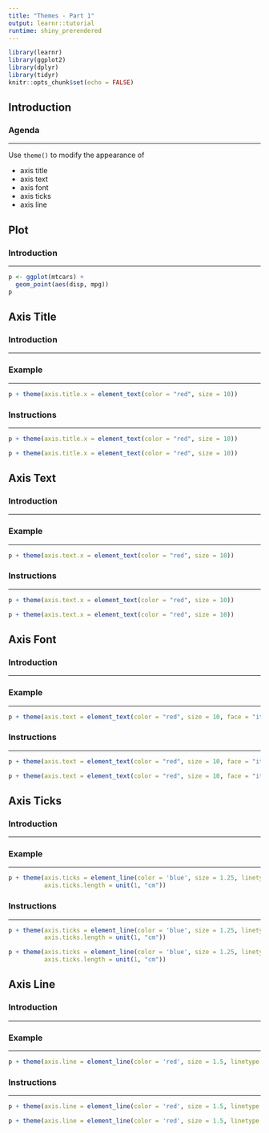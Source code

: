 ```yaml
---
title: "Themes - Part 1"
output: learnr::tutorial
runtime: shiny_prerendered
---
```


```r
library(learnr)
library(ggplot2)
library(dplyr)
library(tidyr)
knitr::opts_chunk$set(echo = FALSE)
```

## Introduction

### Agenda

<hr>

Use `theme()` to modify the appearance of 

- axis title
- axis text
- axis font
- axis ticks
- axis line

## Plot

### Introduction

<hr>

```r
p <- ggplot(mtcars) +
  geom_point(aes(disp, mpg))
p
```

## Axis Title

### Introduction

<hr>

### Example

<hr>

```r
p + theme(axis.title.x = element_text(color = "red", size = 10))
```

### Instructions

<hr>

```r
p + theme(axis.title.x = element_text(color = "red", size = 10))
```

```r
p + theme(axis.title.x = element_text(color = "red", size = 10))
```

## Axis Text

### Introduction

<hr>

### Example

<hr>

```r
p + theme(axis.text.x = element_text(color = "red", size = 10))
```

### Instructions

<hr>

```r
p + theme(axis.text.x = element_text(color = "red", size = 10))
```

```r
p + theme(axis.text.x = element_text(color = "red", size = 10))
```

## Axis Font

### Introduction

<hr>

### Example

<hr>

```r
p + theme(axis.text = element_text(color = "red", size = 10, face = "italic"))
```

### Instructions

<hr>

```r
p + theme(axis.text = element_text(color = "red", size = 10, face = "italic"))
```

```r
p + theme(axis.text = element_text(color = "red", size = 10, face = "italic"))
```

## Axis Ticks

### Introduction

<hr>

### Example

<hr>

```r
p + theme(axis.ticks = element_line(color = 'blue', size = 1.25, linetype = 2), 
          axis.ticks.length = unit(1, "cm"))
```

### Instructions

<hr>

```r
p + theme(axis.ticks = element_line(color = 'blue', size = 1.25, linetype = 2), 
          axis.ticks.length = unit(1, "cm"))
```

```r
p + theme(axis.ticks = element_line(color = 'blue', size = 1.25, linetype = 2), 
          axis.ticks.length = unit(1, "cm"))
```

## Axis Line

### Introduction

<hr>

### Example

<hr>

```r
p + theme(axis.line = element_line(color = 'red', size = 1.5, linetype = 3))
```

### Instructions

<hr>

```r
p + theme(axis.line = element_line(color = 'red', size = 1.5, linetype = 3))
```

```r
p + theme(axis.line = element_line(color = 'red', size = 1.5, linetype = 3))
```




